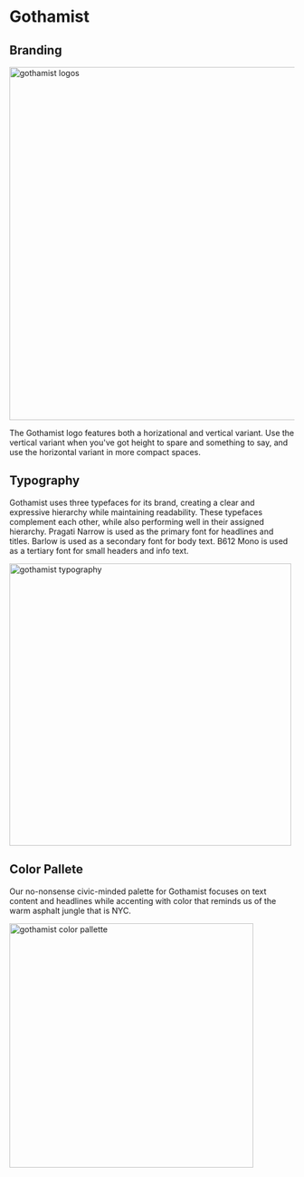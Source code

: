 
<Meta title="Foundations/Themes/Gothamist"/>

# Gothamist

## Branding
<img alt="gothamist logos" src="./images/Themes-Gothamist-Branding.png" width="623" />

The Gothamist logo features both a horizational and vertical variant. Use the vertical variant when you've got height to spare and something to say, and use the horizontal variant in more compact spaces.

## Typography
Gothamist uses three typefaces for its brand, creating a clear and expressive hierarchy while maintaining readability. These typefaces complement each other, while also performing well in their assigned hierarchy. Pragati Narrow is used as the primary font for headlines and titles. Barlow is used as a secondary font for body text. B612 Mono is used as a tertiary font for small headers and info text.

<img alt="gothamist typography" src="./images/Themes-Gothamist-Typography.png" width="498" />

## Color Pallete
Our no-nonsense civic-minded palette for Gothamist focuses on text content and headlines while accenting with color that reminds us of the warm asphalt jungle 
that is NYC.

<img alt="gothamist color pallette" src="./images/Themes-Gothamist-ColorPallete.png" width="431" />
